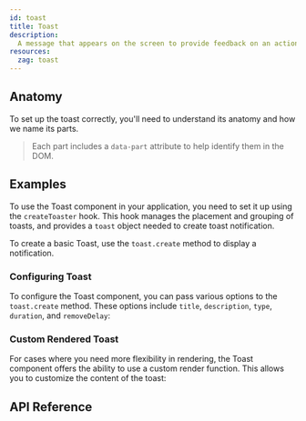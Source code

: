 ```yaml
---
id: toast
title: Toast
description:
  A message that appears on the screen to provide feedback on an action.
resources:
  zag: toast
---
```


<ComponentPreview />

## Anatomy

To set up the toast correctly, you'll need to understand its anatomy and how we
name its parts.

> Each part includes a `data-part` attribute to help identify them in the DOM.

<Anatomy id="toast" />

## Examples

To use the Toast component in your application, you need to set it up using the
`createToaster` hook. This hook manages the placement and grouping of toasts,
and provides a `toast` object needed to create toast notification.

To create a basic Toast, use the `toast.create` method to display a
notification.

<Story id="Basic" />

### Configuring Toast

To configure the Toast component, you can pass various options to the
`toast.create` method. These options include `title`, `description`, `type`,
`duration`, and `removeDelay`:

<Story id="Customized" />

### Custom Rendered Toast

For cases where you need more flexibility in rendering, the Toast component
offers the ability to use a custom render function. This allows you to customize
the content of the toast:

<Story id="CustomRender" />

## API Reference

<ComponentTypes />
